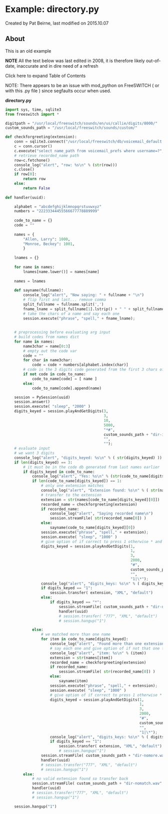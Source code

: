 
# Example: directory.py 

 Created by  Pat Beirne, last modified on 2015.10.07

## About

This is an old example

**NOTE** All the text below was last edited in 2008, it is therefore likely out-of-date, inaccurate and in dire need of a refresh

Click here to expand Table of Contents

NOTE: There appears to be an issue with mod\_python on FreeSWITCH ( or with this .py file ) since segfaults occur when used.

**directory.py**

```py
import sys, time, sqlite3
from freeswitch import *

digitpath = "/usr/local/freeswitch/sounds/en/us/callie/digits/8000/"
custom_sounds_path = "/usr/local/freeswitch/sounds/custom/"

def checkforgreeting(extension):
    conn = sqlite3.connect("/usr/local/freeswitch/db/voicemail_default.db")
    c = conn.cursor()
    c.execute("select name_path from voicemail_prefs where username=?", (extension,) )
    # retrieve recorded_name path
    row=c.fetchone()
    console_log("alert", "row: %s\n" % (str(row)))
    c.close()
    if row[0]:
        return row
    else:
        return False
       
def handler(uuid):

    alphabet = "abcdefghijklmnopqrstuvwxyz"
    numbers = "22233344455566677778889999"
    
    code_to_name = {}
    code = ""
    
    names = { 
        "Allen, Larry": 1000,
        "Monroe, Beckey": 1001,
        }
    
    lnames = {}
    
    for name in names:
        lnames[name.lower()] = names[name]
    
    names = lnames
    
    def sayname(fullname):
        console_log("alert", "Now saying: " + fullname + "\n")
        # flip first and last... remove comma
        split_fullname = fullname.split(',')
        fname_lname = split_fullname[1].lstrip() + " " + split_fullname[0]
        # take the chars of a name and say each one
        session.execute("phrase", "spell," + fname_lname);
    
    
    # preprocessing before evaluating arg input
    # build codes from names dict
    for name in names:
        name3char = name[0:3]
        # empty out the code var
        code = ""
        for char in name3char:
            code = code + numbers[alphabet.index(char)]
        # code is the 3 digits code generated from the first 3 chars of the last name
        if not code in code_to_name:
            code_to_name[code] = [ name ]
        else:
            code_to_name[code].append(name)

    session = PySession(uuid)
    session.answer()
    session.execute( "sleep", "2000" )
    digits_keyed = session.playAndGetDigits(3,
                                            3,
                                            10,
                                            5000,
                                            "*#",
                                            custom_sounds_path + "dir-intro.wav",
                                            "",
                                            "");
    # evaluate input
    # we want 3 digits
    console_log("alert", "digits_keyed: %s\n" % ( str(digits_keyed) ))
    if len(digits_keyed) == 3:
        # it must be in the code db generated from last names earlier
        if digits_keyed in code_to_name:
            console_log("alert", "Yes: %s\n" % (str(code_to_name[digits_keyed])))
            if len(code_to_name[digits_keyed]) == 1:
                # only one extension matches
                console_log("alert", "Extension found: %s\n" % ( str(names[code_to_name[digits_keyed][0]])))
                # transfer to the extension
                extension = str(names[code_to_name[digits_keyed][0]])
                recorded_name = checkforgreeting(extension)
                if recorded_name:
                    console_log("alert", "Saying recorded name\n")
                    session.streamFile( str(recorded_name[0]) )
                else:
                    sayname(code_to_name[digits_keyed][0])
                session.execute("phrase", "spell," + extension);
                session.execute( "sleep", "1000" )
                # give option of if correct to press 1 otherwise * and start over
                digits_keyed = session.playAndGetDigits(1,
                                                        1,
                                                        3,
                                                        2000,
                                                        "#",
                                                        custom_sounds_path + "dir-instr.wav",
                                                        "",
                                                        "1|\*");
                console_log("alert", "digits_keys: %s\n" % ( digits_keyed ))
                if digits_keyed == "1":
                    session.transfer( extension, "XML", "default")
                else:
                    if digits_keyed == "*":
                        session.streamFile( custom_sounds_path + "dir-nomatch.wav" )
                        handler(uuid)
                        # session.transfer( "777", "XML", "default")
                        # session.hangup("1")

            else:
                # we matched more than one name
                for item in code_to_name[digits_keyed]:
                    console_log("alert", "Found more than one extension: %s\n" % ( str(names[item])))
                    # say each one and give option of if not that one to continue
                    console_log("alert", "item: %s\n" % (item))
                    extension = str(names[item])
                    recorded_name = checkforgreeting(extension)
                    if recorded_name:
                        session.streamFile( str(recorded_name[0]) )
                    else:
                        sayname(item)
                    session.execute("phrase", "spell," + extension);
                    session.execute( "sleep", "1000" )
                    # give option of if correct to press 1 otherwise * and start over
                    digits_keyed = session.playAndGetDigits(1,
                                                            1,
                                                            3,
                                                            2000,
                                                            "#",
                                                            custom_sounds_path + "dir-instr.wav",
                                                            "",
                                                            "1|\*");
                    console_log("alert", "digits_keys: %s\n" % ( digits_keyed ))
                    if digits_keyed == "1":
                        session.transfer( extension, "XML", "default")
                        # session.hangup("1")
                session.streamFile( custom_sounds_path + "dir-nomore.wav" )
                handler(uuid)
                # session.transfer("777", "XML", "default")
                # session.hangup("1")
        else:
            # no valid extension found so transfer back
            session.streamFile( custom_sounds_path + "dir-nomatch.wav" )
            handler(uuid)
            # session.transfer("777", "XML", "default")
            # session.hangup("1")

    session.hangup("1")
```

  

